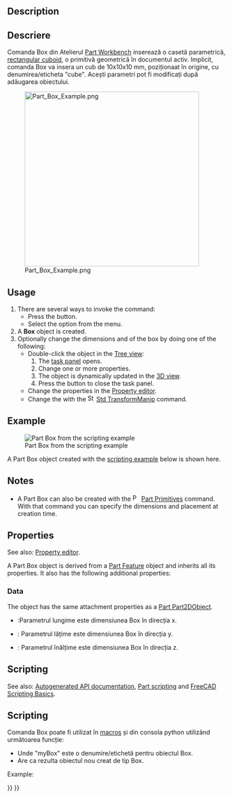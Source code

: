 <languages/>

<div lang="en" dir="ltr" class="mw-content-ltr">
{{Docnav
|
|[[Part_Cylinder|Cylinder]]
|[[Part_Workbench|Part]]
|IconL=
|IconR=Part_Cylinder.svg
|IconC=Workbench_Part.svg
}}
</div>

<div class="mw-translate-fuzzy">
{{GuiCommand|Name=Part Box|MenuLocation=Part → Primitives → Cube||Workbenches=[[Part_Workbench|Part]], Complete|SeeAlso=[[Part_CreatePrimitives|Part CreatePrimitives]]}}
</div>

<div lang="en" dir="ltr" class="mw-content-ltr">
== Description ==
</div>

<div class="mw-translate-fuzzy">
==Descriere==
Comanda Box din Atelierul [[Part_Workbench|Part Workbench]] inserează o casetă parametrică, [http://en.wikipedia.org/wiki/Cuboid#Rectangular_cuboid rectangular cuboid], o primitivă geometrică în documentul activ. Implicit, comanda Box  va insera un cub de  10x10x10 mm, poziționaat în origine, cu denumirea/eticheta "cube". 
Acești parametri pot fi modificați după adăugarea obiectului.
</div>

[[Image:Part_Box_Example.png|400px]]

<div lang="en" dir="ltr" class="mw-content-ltr">
== Usage ==
</div>

<div lang="en" dir="ltr" class="mw-content-ltr">
# There are several ways to invoke the command:
#* Press the {{Button|[[Image:Part_Box.svg|16px]] [[Part_Box|Cube]]}} button.
#* Select the {{MenuCommand|Part → Primitives → [[Image:Part_Box.svg|16px]] Cube}} option from the menu.
# A '''Box''' object is created.
# Optionally change the dimensions and {{PropertyData|Placement}} of the box by doing one of the following:
#* Double-click the object in the [[Tree_view|Tree view]]:
#*# The {{MenuCommand|Geometric Primitives}} [[Task_panel|task panel]] opens.
#*# Change one or more properties.
#*# The object is dynamically updated in the [[3D_view|3D view]].
#*# Press the {{Button|OK}} button to close the task panel.
#* Change the properties in the [[Property_editor|Property editor]].
#* Change the {{PropertyData|Placement}} with the [[Image:Std_TransformManip.svg|16px]] [[Std_TransformManip|Std TransformManip]] command.
</div>

<div lang="en" dir="ltr" class="mw-content-ltr">
== Example ==
</div>

<div lang="en" dir="ltr" class="mw-content-ltr">
[[Image:Part_Box_Scripting_Example.png|thumb|Part Box from the scripting example]]
</div>

<div lang="en" dir="ltr" class="mw-content-ltr">
A Part Box object created with the [[#Scripting|scripting example]] below is shown here.
</div>

<div lang="en" dir="ltr" class="mw-content-ltr">
== Notes ==
</div>

<div lang="en" dir="ltr" class="mw-content-ltr">
* A Part Box can also be created with the [[Image:Part_Primitives.svg|16px]] [[Part_Primitives|Part Primitives]] command. With that command you can specify the dimensions and placement at creation time.
</div>

<div lang="en" dir="ltr" class="mw-content-ltr">
== Properties ==
</div>

<div lang="en" dir="ltr" class="mw-content-ltr">
See also: [[Property_editor|Property editor]].
</div>

<div lang="en" dir="ltr" class="mw-content-ltr">
A Part Box object is derived from a [[Part_Feature|Part Feature]] object and inherits all its properties. It also has the following additional properties:
</div>

<div lang="en" dir="ltr" class="mw-content-ltr">
=== Data ===
</div>

<div lang="en" dir="ltr" class="mw-content-ltr">
{{TitleProperty|Attachment}}
</div>

<div lang="en" dir="ltr" class="mw-content-ltr">
The object has the same attachment properties as a [[Part_Part2DObject#Data|Part Part2DObject]].
</div>

<div lang="en" dir="ltr" class="mw-content-ltr">
{{TitleProperty|Box}}
</div>

<div class="mw-translate-fuzzy">
{{Properties_Title|Box}}
*{{PropertyData|Length}}:Parametrul lungime este dimensiunea Box în direcția x.
*{{PropertyData|Width}}: Parametrul lățime este dimensiunea Box în direcția y.
*{{PropertyData|Height}}: Parametrul înălțime este dimensiunea Box în direcția z.
</div>

<div lang="en" dir="ltr" class="mw-content-ltr">
== Scripting ==
</div>

<div lang="en" dir="ltr" class="mw-content-ltr">
See also: [https://freecad.github.io/SourceDoc/ Autogenerated API documentation], [[Part_scripting|Part scripting]] and [[FreeCAD_Scripting_Basics|FreeCAD Scripting Basics]].
</div>

<div class="mw-translate-fuzzy">
== Scripting ==
Comanda Box poate fi utilizat în [[macros]] și din consola python utilizând următoarea funcție:
</div>

{{Code|code=
box = FreeCAD.ActiveDocument.addObject("Part::Box", "myBox")
}}

<div class="mw-translate-fuzzy">
* Unde "myBox" este o denumire/etichetă pentru obiectul Box.
* Are ca rezulta obiectul nou creat de tip Box.
</div>

<div lang="en" dir="ltr" class="mw-content-ltr">
Example:
</div>

{{Code|code=
import FreeCAD as App

doc = App.activeDocument()

box = doc.addObject("Part::Box", "myBox")
box.Length = 4
box.Width = 8
box.Height = 12
box.Placement = App.Placement(App.Vector(1, 2, 3), App.Rotation(75, 60, 30))

doc.recompute()
}}


<div lang="en" dir="ltr" class="mw-content-ltr">
{{Docnav
|
|[[Part_Cylinder|Cylinder]]
|[[Part_Workbench|Part]]
|IconL=
|IconR=Part_Cylinder.svg
|IconC=Workbench_Part.svg
}}
</div>

{{Part_Tools_navi{{#translation:}}}}
{{Userdocnavi{{#translation:}}}}